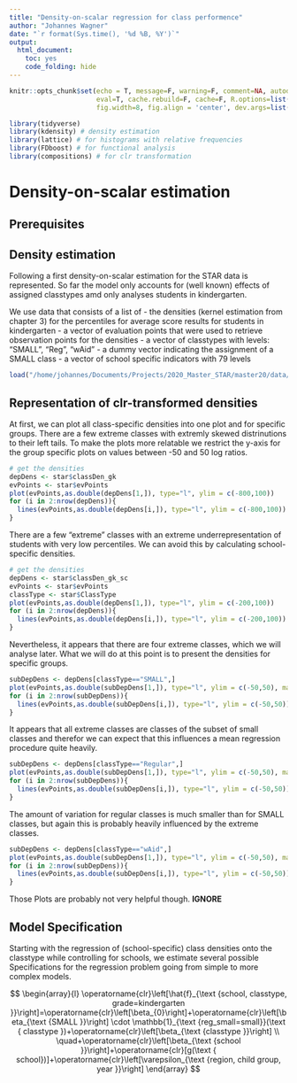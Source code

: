 ```yaml
---
title: "Density-on-scalar regression for class performence"
author: "Johannes Wagner"
date: "`r format(Sys.time(), '%d %B, %Y')`"
output: 
  html_document:
    toc: yes
    code_folding: hide
---
```

  
```r
knitr::opts_chunk$set(echo = T, message=F, warning=F, comment=NA, autodep=F, 
                      eval=T, cache.rebuild=F, cache=F, R.options=list(width=120), 
                      fig.width=8, fig.align = 'center', dev.args=list(bg = 'transparent'), dev='svglite')
```

```r
library(tidyverse)
library(kdensity) # density estimation
library(lattice) # for histograms with relative frequencies
library(FDboost) # for functional analysis
library(compositions) # for clr transformation
```

# Density-on-scalar estimation

## Prerequisites 

## Density estimation


Following a first density-on-scalar estimation for the STAR data is represented.
So far the model only accounts for (well known) effects of assigned classtypes amd only analyses students in kindergarten.

We use data that consists of a list of
- the densities (kernel estimation from chapter 3) for the percentiles for average score results for students in kindergarten
- a vector of evaluation points that were used to retrieve observation points for the densities
- a vector of classtypes with levels: "SMALL", "Reg", "wAid"
- a dummy vector indicating the assignment of a SMALL class
- a vector of school specific indicators with 79 levels

```r
load("/home/johannes/Documents/Projects/2020_Master_STAR/master20/data/functionalData.RData")    
```

## Representation of clr-transformed densities

At first, we can plot all class-specific densities into one plot and for specific groups. There are a few extreme classes with extremly skewed distrinutions to their left tails. To make the plots more relatable we restrict the y-axis for the group specific plots on values between -50 and 50 log ratios.


```r
# get the densities
depDens <- star$classDen_gk
evPoints <- star$evPoints
plot(evPoints,as.double(depDens[1,]), type="l", ylim = c(-800,100))
for (i in 2:nrow(depDens)){
  lines(evPoints,as.double(depDens[i,]), type="l", ylim = c(-800,100))
}   
```

There are a few "extreme" classes with an extreme underrepresentation of students with very low percentiles. We can avoid this by calculating school-specific densities.

```r
# get the densities
depDens <- star$classDen_gk_sc
evPoints <- star$evPoints
classType <- star$ClassType
plot(evPoints,as.double(depDens[1,]), type="l", ylim = c(-200,100))
for (i in 2:nrow(depDens)){
  lines(evPoints,as.double(depDens[i,]), type="l", ylim = c(-200,100))
}   
```

Nevertheless, it appears that there are four extreme classes, which we will analyse later.
What we will do at this point is to present the densities for specific groups.

```r
subDepDens <- depDens[classType=="SMALL",]
plot(evPoints,as.double(subDepDens[1,]), type="l", ylim = c(-50,50), main="Small classes")
for (i in 2:nrow(subDepDens)){
  lines(evPoints,as.double(subDepDens[i,]), type="l", ylim = c(-50,50))
}    

```
It appears that all extreme classes are classes of the subset of small classes and therefor we can expect that this influences a mean regression procedure quite heavily.

```r
subDepDens <- depDens[classType=="Regular",]
plot(evPoints,as.double(subDepDens[1,]), type="l", ylim = c(-50,50), main="Reg classes")
for (i in 2:nrow(subDepDens)){
  lines(evPoints,as.double(subDepDens[i,]), type="l", ylim = c(-50,50))
}    

```

The amount of variation for regular classes is much smaller than for SMALL classes, but again this is probably heavily influenced by the extreme classes.

```r
subDepDens <- depDens[classType=="wAid",]
plot(evPoints,as.double(subDepDens[1,]), type="l", ylim = c(-50,50), main="with Aides")
for (i in 2:nrow(subDepDens)){
  lines(evPoints,as.double(subDepDens[i,]), type="l", ylim = c(-50,50))
}    
```

Those Plots are probably not very helpful though. **IGNORE**

## Model Specification 

Starting with the regression of (school-specific) class densities onto the classtype while controlling for schools, we estimate several possible Specifications for the regression problem going from simple to more complex models.  

$$
\begin{array}{l}
\operatorname{clr}\left[\hat{f}_{\text {school, classtype, grade=kindergarten }}\right]=\operatorname{clr}\left[\beta_{0}\right]+\operatorname{clr}\left[\beta_{\text {SMALL }}\right] \cdot \mathbb{1}_{\text {reg_small=small}}(\text { classtype })+\operatorname{clr}\left[\beta_{\text {classtype }}\right] \\
\quad+\operatorname{clr}\left[\beta_{\text {school }}\right]+\operatorname{clr}[g(\text { school})]+\operatorname{clr}\left[\varepsilon_{\text {region, child group, year }}\right]
\end{array}
$$
